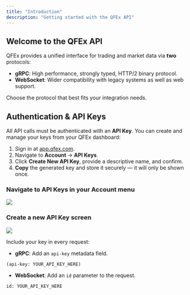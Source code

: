 ```yaml
---
title: "Introduction"
description: "Getting started with the QFEx API"
---
```


## Welcome to the QFEx API

QFEx provides a unified interface for trading and market data via **two** protocols:

- **gRPC**: High performance, strongly typed, HTTP/2 binary protocol.
- **WebSocket**: Wider compatibility with legacy systems as well as web support.

Choose the protocol that best fits your integration needs.

## Authentication & API Keys

All API calls must be authenticated with an **API Key**. You can create and manage your keys from your QFEx dashboard:

1. Sign in at [app.qfex.com](https://app.qfex.com).
2. Navigate to **Account** → **API Keys**.
3. Click **Create New API Key**, provide a descriptive name, and confirm.
4. **Copy** the generated key and store it securely — it will only be shown once.

### Navigate to API Keys in your Account menu

<Frame>
  <img src="/images/developer_tools.png" style={{ borderRadius: "0.5rem" }} />
</Frame>

### Create a new API Key screen

<Frame>
  <img src="/images/generate_api_key.png" style={{ borderRadius: "0.5rem" }} />
</Frame>

Include your key in every request:

- **gRPC**: Add an `api-key` metadata field.

```http
(api-key: YOUR_API_KEY_HERE)
```

- **WebSocket**: Add an `id` parameter to the request.

```http
id: YOUR_API_KEY_HERE
```
